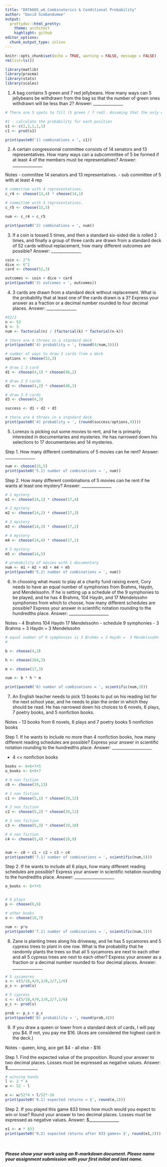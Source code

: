 ```yaml
---
title: "DATA605_w6_Combinatorics & Conditional Probability"
author: "David Simbandumwe"
output:
  prettydoc::html_pretty:
    theme: architect
    highlight: github
editor_options: 
  chunk_output_type: inline
---
```


```r

knitr::opts_chunk$set(echo = TRUE, warning = FALSE, message = FALSE)
rm(list=ls())

```


```r

library(matlib) 
library(pracma)
library(stats)
library(scales)

```




1. A bag contains 5 green and 7 red jellybeans. How many ways can 5 jellybeans be withdrawn from the bag so that the number of green ones withdrawn will be less than 2?
Answer: _______________

```r
# There are 5 spots to fill (5 green / 7 red). Assuming that the only distinguising characteristic for a jellybean is the color and the order it was selected

#1 - calculate the probability for each position
s1 <- c(2,2,1,1,1)
c1 <- prod(s1)

print(paste0('1) combinations = ', c1))
```



2. A certain congressional committee consists of 14 senators and 13 representatives. How many ways can a subcommittee of 5 be formed if at least 4 of the members must be representatives?
Answer: _______________

Notes
- committee 14 senators and 13 representatives.
- sub committee of 5 with at least 4 rep


```r
# committee with 4 representatives.
c_r4 <- choose(13,4) * choose(14,1)

# committee with 5 representatives.
c_r5 <- choose(13,5)

num <- c_r4 + c_r5

print(paste0('2) combinations = ', num))

```



3. If a coin is tossed 5 times, and then a standard six-sided die is rolled 2 times, and finally a group of three cards are drawn from a standard deck of 52 cards without replacement, how many different outcomes are possible?
 Answer: _______________

```r

coin <- 2^5
dice <- 6^2
card <- choose(52,3)

outcomes <- coin + dice + card
print(paste0('3) outcomes = ', outcomes))

```



4. 3 cards are drawn from a standard deck without replacement. What is the probability that at least one of the cards drawn is a 3? Express your answer as a fraction or a decimal number rounded to four decimal places.
Answer: _______________


```r

#52/3
n <- 52
k <- 3
num <- factorial(n) / (factorial(k) * factorial(n-k))

# there are 4 threes in a stqndard deck
print(paste0('4) probablity = ', (round(4/num,5))))

```


```r

# number of ways to draw 3 cards from a deck
options <- choose(52,3)

# draw 1 3 card
d1 <- choose(4,1) * choose(48,2)

# draw 2 3 cards
d2 <- choose(4,2) * choose(48,1)

# draw 3 3 cards
d3 <- choose(4,3)

success <- d1 + d2 + d3

# there are 4 threes in a stqndard deck
print(paste0('4) probablity = ', (round(success/options,4))))

```




5. Lorenzo is picking out some movies to rent, and he is primarily interested in documentaries and mysteries. He has narrowed down his selections to 17 documentaries and 14 mysteries.

Step 1. How many different combinations of 5 movies can he rent? 
Answer: _______________


```r

num <- choose(31,5)
print(paste0('5.1) number of combinations = ', num))

```



Step 2. How many different combinations of 5 movies can he rent if he wants at least one mystery?
Answer: _______________

```r

# 1 mystery
m1 <- choose(14,1) * choose(17,4)

# 2 mystery
m2 <- choose(14,2) * choose(17,3)

# 3 mystery
m3 <- choose(14,3) * choose(17,2)

# 4 mystery
m4 <- choose(14,4) * choose(17,1)

# 5 mystery
m5 <- choose(14,5)

# probability of movies with 1 documentary
num <- m1 + m2 + m3 + m4 + m5
print(paste0('5.2) number of combinations = ', num))


```



6. In choosing what music to play at a charity fund raising event, Cory needs to have an equal number of symphonies from Brahms, Haydn, and Mendelssohn. If he is setting up a schedule of the 9 symphonies to be played, and he has 4 Brahms, 104 Haydn, and 17 Mendelssohn symphonies from which to choose, how many different schedules are possible? Express your answer in scientific notation rounding to the hundredths place.
Answer: ____________________

Notes
- 4 Brahms 104 Haydn 17 Mendelssohn
- schedule 9 symphonies
- 3 Brahms = 3 Haydn =  3 Mendelssohn


```r

# equal number of 9 symphonies is 3 Brahms = 3 Haydn =  3 Mendelssohn
# 

b <- choose(4,3)

h <- choose(104,3)

m <- choose(17,3)

num <- b * h * m

print(paste0('6) number of combinations = ', scientific(num,3)))

```



7. An English teacher needs to pick 13 books to put on his reading list for the next school year, and he needs to plan the order in which they should be read. He has narrowed down his choices to 6 novels, 6 plays, 7 poetry books, and 5 nonfiction books.

Notes
- 13 books from 6 novels, 6 plays and 7 poetry books  5 nonfiction books

Step 1. If he wants to include no more than 4 nonfiction books, how many different reading schedules are possible? Express your answer in scientific notation rounding to the hundredths place.
Answer: ____________________

- 4 <= nonfiction books

```r
books <- 6+6+7+5
o_books <- 6+6+7

# 0 non fiction
c0 <- choose(19,13)

# 1 non fiction
c1 <- choose(5,1) * choose(19,12)

# 2 non fiction
c2 <- choose(5,2) * choose(19,11)

# 3 non fiction
c3 <- choose(5,3) * choose(19,10)

# 4 non fiction
c4 <- choose(5,4) * choose(19,9)


num <- c0 + c1 + c2 + c3 + c4
print(paste0('7.1) number of combinations = ', scientific(num,5)))

```



Step 2. If he wants to include all 6 plays, how many different reading schedules are possible? Express your answer in scientific notation rounding to the hundredths place.
Answer: ____________________

```r

o_books <- 6+7+5


# 6 plays
p <- choose(6,6)

# other books
o <- choose(18,7)

num <- p*o
print(paste0('7.1) number of combinations = ', scientific(num,5)))


```


8. Zane is planting trees along his driveway, and he has 5 sycamores and 5 cypress trees to plant in one row. What is the probability that he randomly plants the trees so that all 5 sycamores are next to each other and all 5 cypress trees are next to each other? Express your answer as a fraction or a decimal number rounded to four decimal places.
Answer: _______________


```r
# 5 sycamores
s <- c(5/10,4/9,3/8,2/7,1/6)
p_s <- prod(s)

# 5 cypress
c <- c(5/10,4/9,3/8,2/7,1/6)
p_c <- prod(s)

prob <- p_s + p_c
print(paste0('8) probability = ', round(prob,4)))

```


9. If you draw a queen or lower from a standard deck of cards, I will pay you $4. If not, you
pay me $16. (Aces are considered the highest card in the deck.)

Notes
- queen, king, ace get $4
- all else - $16


Step 1. Find the expected value of the proposition. Round your answer to two decimal
places. Losses must be expressed as negative values. 
Answer: $_______________


```r

# winning hands
l <- 2 * 4
w <- 52 - l

e <- w/52*4 + l/52*-16
print(paste0('9.1) expected returns = $', round(e,2)))

```




Step 2. If you played this game 833 times how much would you expect to win or lose? Round your answer to two decimal places. Losses must be expressed as negative values.
Answer: $_______________

```r
e1 <- e * 833
print(paste0('9.2) expected returns after 833 games= $', round(e1,2)))

```




<br><br>
<b><i>Please show your work using an R-markdown document. Please name your assignment submission with your first initial and last name.</i></b>

